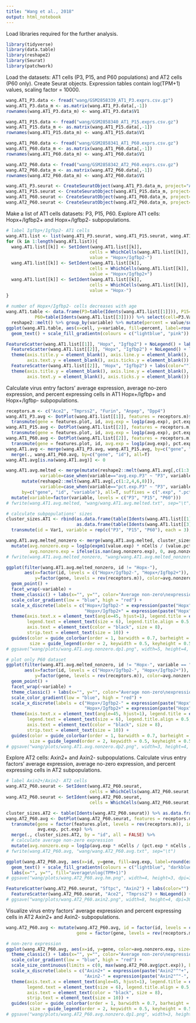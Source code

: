 ```yaml
---
title: "Wang et al., 2018"
output: html_notebook
---
```


Load libraries required for the further analysis.
```r
library(tidyverse)
library(data.table)
library(reshape2)
library(Seurat)
library(patchwork)
```

Load the datasets: AT1 cells (P3, P15, and P60 populations) and AT2 cells (P60 only). Create Seurat objects.
Expression tables contain log(TPM+1) values, scaling factor = 10000.
```r
wang.AT1_P3.data <- fread("wang/GSM2858339_AT1_P3.exprs.csv.gz")
wang.AT1_P3.data_m <- as.matrix(wang.AT1_P3.data[,-1])
rownames(wang.AT1_P3.data_m) <- wang.AT1_P3.data$V1

wang.AT1_P15.data <- fread("wang/GSM2858340_AT1_P15.exprs.csv.gz")
wang.AT1_P15.data_m <- as.matrix(wang.AT1_P15.data[,-1])
rownames(wang.AT1_P15.data_m) <- wang.AT1_P15.data$V1

wang.AT1_P60.data <- fread("wang/GSM2858341_AT1_P60.exprs.csv.gz")
wang.AT1_P60.data_m <- as.matrix(wang.AT1_P60.data[,-1])
rownames(wang.AT1_P60.data_m) <- wang.AT1_P60.data$V1

wang.AT2_P60.data <- fread("wang/GSM2858342_AT2_P60.exprs.csv.gz")
wang.AT2_P60.data_m <- as.matrix(wang.AT2_P60.data[,-1])
rownames(wang.AT2_P60.data_m) <- wang.AT2_P60.data$V1

wang.AT1_P3.seurat <- CreateSeuratObject(wang.AT1_P3.data_m, project="AT1_P3")
wang.AT1_P15.seurat <- CreateSeuratObject(wang.AT1_P15.data_m, project="AT1_P15")
wang.AT1_P60.seurat <- CreateSeuratObject(wang.AT1_P60.data_m, project="AT1_P60")
wang.AT2_P60.seurat <- CreateSeuratObject(wang.AT2_P60.data_m, project="AT2_P60")
```

Make a list of AT1 cells datasets: P3, P15, P60.
Explore AT1 cells: Hopx+/Igfbp2+ and Hopx+/Igfbp2- subpopulations.
```r
# label Igfbp+/Igfbp2- AT1 cells
wang.AT1.list <- list(wang.AT1_P3.seurat, wang.AT1_P15.seurat, wang.AT1_P60.seurat)
for (k in 1:length(wang.AT1.list)){
  wang.AT1.list[[k]] <- SetIdent(wang.AT1.list[[k]], 
                                cells = WhichCells(wang.AT1.list[[k]], expression = Hopx > 0 & Igfbp2 == 0), 
                                value = "Hopx+/Igfbp2-")
  wang.AT1.list[[k]] <- SetIdent(wang.AT1.list[[k]], 
                                cells = WhichCells(wang.AT1.list[[k]], expression = Hopx > 0 & Igfbp2 > 0), 
                                value = "Hopx+/Igfbp2+")
  wang.AT1.list[[k]] <- SetIdent(wang.AT1.list[[k]], 
                                cells = WhichCells(wang.AT1.list[[k]], expression = Hopx == 0), 
                                value = "Hopx-")
}

# number of Hopx+/Igfbp2- cells decreases with age
wang.AT1.table <- data.frame(P3=table(Idents(wang.AT1.list[[1]])), P15=table(Idents(wang.AT1.list[[2]])),
           P60=table(Idents(wang.AT1.list[[3]]))) %>% select(cell=P3.Var1, P3=P3.Freq, P15=P15.Freq, P60=P60.Freq) %>% 
  reshape2::melt() %>% group_by(variable) %>% mutate(percent = value/sum(value)*100)
ggplot(wang.AT1.table, aes(x=cell, y=variable, fill=percent, label=round(percent, 1))) + geom_tile(color="grey") +
  geom_text() + scale_fill_gradientn(colours = c("lightblue", "pink")) + theme_minimal() + labs(x="", y="")

FeatureScatter(wang.AT1.list[[1]], "Hopx", "Igfbp2") + NoLegend() + labs(color="") + ggtitle(label="P3") + ylim(c(0,5)) +
  FeatureScatter(wang.AT1.list[[2]], "Hopx", "Igfbp2") + NoLegend() + labs(color="") + ggtitle(label="P15") + ylim(c(0,5)) +
  theme(axis.title.y = element_blank(), axis.line.y = element_blank(), 
        axis.text.y = element_blank(), axis.ticks.y = element_blank()) +
  FeatureScatter(wang.AT1.list[[2]], "Hopx", "Igfbp2") + labs(color="") + ggtitle(label="P60") +  ylim(c(0,5)) +
  theme(axis.title.y = element_blank(), axis.line.y = element_blank(), 
        axis.text.y = element_blank(), axis.ticks.y = element_blank())
```

Calculate virus entry factors' average expression, average no-zero expression, and percent expressing cells in AT1 Hopx+/Igfbp+ and Hopx+/Igfbp- subpopulations.
```r
receptors.m <- c("Ace2", "Tmprss2", "Furin", "Anpep", "Dpp4")
wang.AT1_P3.avg <- DotPlot(wang.AT1.list[[1]], features = receptors.m)$data %>% 
  transmute(gene = features.plot, id, avg.exp = log1p(avg.exp), pct.exp)
wang.AT1_P15.avg <- DotPlot(wang.AT1.list[[2]], features = receptors.m)$data %>% 
  transmute(gene = features.plot, id, avg.exp = log1p(avg.exp), pct.exp)
wang.AT1_P60.avg <- DotPlot(wang.AT1.list[[2]], features = receptors.m)$data %>% 
  transmute(gene = features.plot, id, avg.exp = log1p(avg.exp), pct.exp)
wang.AT1.avg <- merge(wang.AT1_P3.avg, wang.AT1_P15.avg, by=c("gene", "id"), all=T, suffixes = c(".P3", ".P15")) %>% 
  merge(., wang.AT1_P60.avg, by=c("gene", "id"), all=T)
wang.AT1.avg[is.na(wang.AT1.avg)] <- 0

wang.AT1.avg.melted <- merge(mutate(reshape2::melt(wang.AT1.avg[,c(1:3,5,7)]),
             variable=case_when(variable=="avg.exp.P3" ~ "P3", variable == "avg.exp.P15" ~ "P15", TRUE ~ "P60")),
      mutate(reshape2::melt(wang.AT1.avg[,c(1:2,4,6,8)]), 
             variable=case_when(variable=="pct.exp.P3" ~ "P3", variable == "pct.exp.P15" ~ "P15", TRUE ~ "P60")),
      by=c("gene", "id", "variable"), all=T, suffixes = c(".exp", ".pct")) %>% 
  mutate(variable=factor(variable, levels = c("P3", "P15", "P60")))
# fwrite(wang.AT1.avg.melted, "wang/wang.AT1.avg.melted.txt", sep="\t")

# calculate subpopulations' sizes
cluster_sizes.AT1 <- rbind(as.data.frame(table(Idents(wang.AT1.list[[1]]))), as.data.frame(table(Idents(wang.AT1.list[[2]]))),
                           as.data.frame(table(Idents(wang.AT1.list[[3]])))) %>% 
  transmute(id = Var1, variable = rep(c("P3", "P15", "P60"), each = 3), nCells = Freq)

wang.AT1.avg.melted_nonzero <- merge(wang.AT1.avg.melted, cluster_sizes.AT1, by = c("id", "variable"), all = TRUE) %>% 
  mutate(avg.nonzero.exp = log1p(expm1(value.exp) * nCells / (value.pct * nCells / 100)),
         avg.nonzero.exp = ifelse(is.nan(avg.nonzero.exp), 0, avg.nonzero.exp))
# fwrite(wang.AT1.avg.melted_nonzero, "wang/wang.AT1.avg.melted_nonzero.txt", sep="\t")

ggplot(filter(wang.AT1.avg.melted_nonzero, id != "Hopx-"), 
       aes(x=factor(id, levels = c("Hopx+/Igfbp2-", "Hopx+/Igfbp2+")), 
           y=factor(gene, levels = rev(receptors.m)), color=avg.nonzero.exp, size=value.pct)) + 
  geom_point() +
  facet_wrap(~variable) +
  theme_classic() + labs(x="", y="", color="Average non-zero\nexpression\nlog(TPM+1)", size="Percent\nexpressed") + 
  scale_color_gradient(low = "blue", high = "red") +
  scale_x_discrete(labels = c("Hopx+/Igfbp2-" = expression(paste("Hopx"^"+", "/Igfbp2"^"-", " AT1")),
                              "Hopx+/Igfbp2+" = expression(paste("Hopx"^"+", "/Igfbp2"^"+", " AT1")))) +
  theme(axis.text.x = element_text(angle=45, hjust=1), legend.title = element_text(size = 6), 
        legend.text = element_text(size = 6), legend.title.align = 0.5,
        axis.text = element_text(color = "black", size = 8), 
        strip.text = element_text(size = 10)) +
  guides(color = guide_colorbar(order = 1, barwidth = 0.7, barheight = 3),
         size = guide_legend(order = 2, keywidth = 0.5, keyheight = 0.5))
# ggsave("wang/plots/wang.AT1.avg.nonzero.dp1.png", width=5, height=4, dpi=300)

# plot only P60 dataset
ggplot(filter(wang.AT1.avg.melted_nonzero, id != "Hopx-", variable == "P60"), 
       aes(x=factor(id, levels = c("Hopx+/Igfbp2-", "Hopx+/Igfbp2+")), 
           y=factor(gene, levels = rev(receptors.m)), color=avg.nonzero.exp, size=value.pct)) + 
  geom_point() +
  facet_wrap(~variable) +
  theme_classic() + labs(x="", y="", color="Average non-zero\nexpression\nlog(TPM+1)", size="Percent\nexpressed") + 
  scale_color_gradient(low = "blue", high = "red") +
  scale_x_discrete(labels = c("Hopx+/Igfbp2-" = expression(paste("Hopx"^"+", "/Igfbp2"^"-", " AT1")),
                              "Hopx+/Igfbp2+" = expression(paste("Hopx"^"+", "/Igfbp2"^"+", " AT1")))) +
  theme(axis.text.x = element_text(angle=45, hjust=1), legend.title = element_text(size = 6), 
        legend.text = element_text(size = 6), legend.title.align = 0.5,
        axis.text = element_text(color = "black", size = 8), 
        strip.text = element_text(size = 10)) +
  guides(color = guide_colorbar(order = 1, barwidth = 0.7, barheight = 3),
         size = guide_legend(order = 2, keywidth = 0.5, keyheight = 0.5))
# ggsave("wang/plots/wang.AT1.avg.nonzero.dp2.png", width=3, height=4, dpi=300)
```


Explore AT2 cells: Axin2+ and Axin2- subpopulations.
Calculate virus entry factors' average expression, average no-zero expression, and percent expressing cells in AT2 subpopulations.
```r
# label Axin2+/Axin2- AT2 cells
wang.AT2_P60.seurat <- SetIdent(wang.AT2_P60.seurat, 
                                cells = WhichCells(wang.AT2_P60.seurat, expression = Axin2 > 0), value = "Axin2+")
wang.AT2_P60.seurat <- SetIdent(wang.AT2_P60.seurat, 
                                cells = WhichCells(wang.AT2_P60.seurat, expression = Axin2 == 0), value = "Axin2-")

cluster_sizes.AT2 <- table(Idents(wang.AT2_P60.seurat)) %>% as.data.frame() %>% rename(id = Var1, nCells = Freq)
wang.AT2_P60.avg <- DotPlot(wang.AT2_P60.seurat, features = receptors.m)$data %>% 
  transmute(gene = factor(features.plot, levels = rev(receptors.m)), id = factor(id, levels = c("Axin2+", "Axin2-")), 
            avg.exp, pct.exp) %>% 
  merge(., cluster_sizes.AT2, by = "id", all = FALSE) %>% 
  # calculate average non-zero expression  
  mutate(avg.nonzero.exp = log1p(avg.exp * nCells / (pct.exp * nCells / 100)), avg.exp = log1p(avg.exp))
# fwrite(wang.AT2_P60.avg, "wang/wang.AT2_P60.avg.txt", sep="\t")

ggplot(wang.AT2_P60.avg, aes(x=id, y=gene, fill=avg.exp, label=round(expm1(avg.exp),2))) + geom_tile(color="grey") +
  geom_text() + scale_fill_gradientn(colours = c("lightblue", "darkblue")) + theme_minimal() + 
  labs(x="", y="", fill="average\nlog(TPM+1)")
# ggsave("wang/plots/wang.AT2_P60.avg.hm.png", width=4, height=3, dpi=300)

FeatureScatter(wang.AT2_P60.seurat, "Sftpc", "Axin2") + labs(color="") + ggtitle(label="") + theme(legend.position = "top") +
  FeatureScatter(wang.AT2_P60.seurat, "Ace2", "Tmprss2") + NoLegend() + facet_wrap(~colors) + ggtitle(label="")
# ggsave("wang/plots/wang.AT2_P60.axin2.png", width=8, height=4, dpi=300)
```

Visualize virus entry factors' average expression and percent expressing cells in AT2 Axin2+ and Axin2- subpopulations.
```r
wang.AT2_P60.avg <- mutate(wang.AT2_P60.avg, id = factor(id, levels = c("Axin2+", "Axin2-")), 
                           gene = factor(gene, levels = rev(receptors.m)))

# non-zero expression
ggplot(wang.AT2_P60.avg, aes(x=id, y=gene, color=avg.nonzero.exp, size=pct.exp)) + geom_point() +
  theme_classic() + labs(x="", y="", color="Average non-zero\nexpression\nlog(TPM+1)", size="Percent\nexpressed") + 
  scale_color_gradient(low = "blue", high = "red") +
  scale_size_continuous(limits = c(0, max(wang.AT2_P60.avg$pct.exp)), breaks = c(0,15,30,45)) +
  scale_x_discrete(labels = c("Axin2+" = expression(paste("Axin2"^"+", " AT2")), 
                              "Axin2-" = expression(paste("Axin2"^"-", " AT2")))) +
  theme(axis.text.x = element_text(angle=45, hjust=1), legend.title = element_text(size = 6), 
        legend.text = element_text(size = 6), legend.title.align = 0.5,
        axis.text = element_text(color = "black", size = 8), 
        strip.text = element_text(size = 10)) +
  guides(color = guide_colorbar(order = 1, barwidth = 0.7, barheight = 3),
         size = guide_legend(order = 2, keywidth = 0.5, keyheight = 0.5))
# ggsave("wang/plots/wang.AT2_P60.avg.nonzero.dp1.png", width=3, height=4, dpi=300)
```


